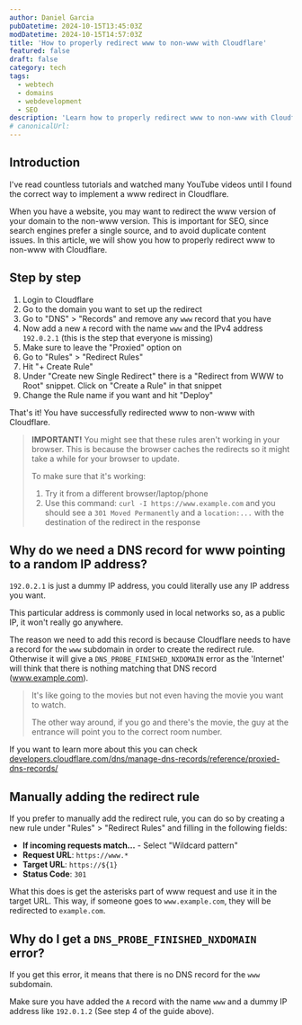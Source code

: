 ```yaml
---
author: Daniel Garcia
pubDatetime: 2024-10-15T13:45:03Z
modDatetime: 2024-10-15T14:57:03Z
title: 'How to properly redirect www to non-www with Cloudflare'
featured: false
draft: false
category: tech
tags:
  - webtech
  - domains
  - webdevelopment
  - SEO
description: 'Learn how to properly redirect www to non-www with Cloudflare'
# canonicalUrl:
---
```



## Introduction

I've read countless tutorials and watched many YouTube videos until I found the correct way to implement a www redirect in Cloudflare.

When you have a website, you may want to redirect the www version of your domain to the non-www version. This is important for SEO, since search engines prefer a single source, and to avoid duplicate content issues. In this article, we will show you how to properly redirect www to non-www with Cloudflare.

<WebsiteDesignCTA client:visible />

## Step by step

1. Login to Cloudflare
2. Go to the domain you want to set up the redirect
3. Go to "DNS" > "Records" and remove any `www` record that you have
4. Now add a new `A` record with the name `www` and the IPv4 address `192.0.2.1` (this is the step that everyone is missing)
5. Make sure to leave the "Proxied" option on
6. Go to "Rules" > "Redirect Rules"
7. Hit "+ Create Rule"
8. Under "Create new Single Redirect" there is a "Redirect from WWW to Root" snippet. Click on "Create a Rule" in that snippet
9. Change the Rule name if you want and hit "Deploy"

That's it! You have successfully redirected www to non-www with Cloudflare.

> **IMPORTANT!** You might see that these rules aren't working in your browser. This is because the browser caches the redirects so it might take a while for your browser to update.
>
> To make sure that it's working:
>
> 1. Try it from a different browser/laptop/phone
> 2. Use this command: `curl -I https://www.example.com` and you should see a `301 Moved Permanently` and a `location:...` with the destination of the redirect in the response

## Why do we need a DNS record for www pointing to a random IP address?

`192.0.2.1` is just a dummy IP address, you could literally use any IP address you want.

This particular address is commonly used in local networks so, as a public IP, it won't really go anywhere.

The reason we need to add this record is because Cloudflare needs to have a record for the `www` subdomain in order to create the redirect rule. Otherwise it will give a `DNS_PROBE_FINISHED_NXDOMAIN` error as the 'Internet' will think that there is nothing matching that DNS record (www.example.com).

> It's like going to the movies but not even having the movie you want to watch.
>
> The other way around, if you go and there's the movie, the guy at the entrance will point you to the correct room number.

If you want to learn more about this you can check [developers.cloudflare.com/dns/manage-dns-records/reference/proxied-dns-records/](https://developers.cloudflare.com/dns/manage-dns-records/reference/proxied-dns-records/)

## Manually adding the redirect rule

If you prefer to manually add the redirect rule, you can do so by creating a new rule under "Rules" > "Redirect Rules" and filling in the following fields:

- **If incoming requests match...** - Select "Wildcard pattern"
- **Request URL**: `https://www.*`
- **Target URL**: `https://${1}`
- **Status Code**: `301`

What this does is get the asterisks part of www request and use it in the target URL. This way, if someone goes to `www.example.com`, they will be redirected to `example.com`.

## Why do I get a `DNS_PROBE_FINISHED_NXDOMAIN` error?

If you get this error, it means that there is no DNS record for the `www` subdomain.

Make sure you have added the `A` record with the name `www` and a dummy IP address like `192.0.1.2` (See step 4 of the guide above).
